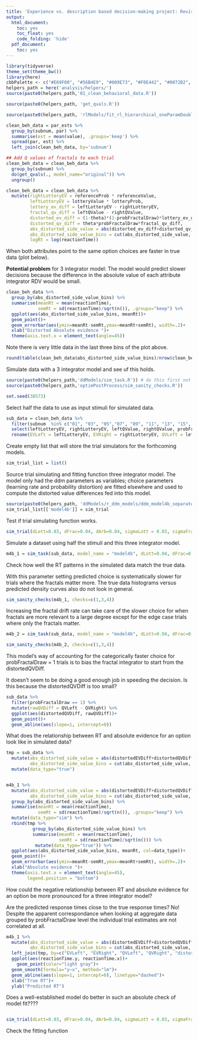 ```yaml
---
title: 'Experience vs. description based decision-making project: Revisiting DD models'
output:
  html_document:
    toc: yes
    toc_float: yes
    code_folding: 'hide'
  pdf_document:
    toc: yes
---
```



```r
library(tidyverse)
theme_set(theme_bw())
library(here)
cbbPalette <- c("#E69F00", "#56B4E9", "#009E73", "#F0E442", "#0072B2", "#D55E00", "#CC79A7")
helpers_path = here('analysis/helpers/')
source(paste0(helpers_path,'01_clean_behavioral_data.R'))
```

```r
source(paste0(helpers_path, 'get_qvals.R'))

source(paste0(helpers_path, 'rlModels/fit_rl_hierarchical_oneParamDoubleSymmLinearProbDistortion_rpeBoth.R'))

clean_beh_data = par_ests %>%
  group_by(subnum, par) %>%
  summarise(est = mean(value), .groups='keep') %>%
  spread(par, est) %>%
  left_join(clean_beh_data, by='subnum')

## Add Q values of fractals to each trial
clean_beh_data = clean_beh_data %>%
  group_by(subnum) %>%
  do(get_qvals(., model_name="original")) %>%
  ungroup()

clean_beh_data = clean_beh_data %>%
  mutate(rightLotteryEV = referenceProb * referenceValue,
         leftLotteryEV = lotteryValue * lotteryProb,
         lottery_ev_diff = leftLotteryEV - rightLotteryEV,
         fractal_qv_diff = leftQValue - rightQValue,
         distorted_ev_diff = (1-theta)*(1-probFractalDraw)*lottery_ev_diff,
         distorted_qv_diff = theta*probFractalDraw*fractal_qv_diff,
         abs_distorted_side_value = abs(distorted_ev_diff+distorted_qv_diff),
         abs_distorted_side_value_bins = cut(abs_distorted_side_value, breaks=seq(-1e-10,.38,.03)),
         logRt = log(reactionTime))
```

When both attributes point to the same option choices are faster in true data (plot below).

**Potential problem** for 3 integrator model: The model would predict slower decisions because the difference in the absolute value of each attribute integrator RDV would be small.

```r
clean_beh_data %>%
  group_by(abs_distorted_side_value_bins) %>%
  summarise(meanRt = mean(reactionTime),
            semRt = sd(reactionTime)/sqrt(n()), .groups="keep") %>%
  ggplot(aes(abs_distorted_side_value_bins, meanRt))+
  geom_point()+
  geom_errorbar(aes(ymin=meanRt-semRt,ymax=meanRt+semRt), width=.2)+
  xlab("Distorted Absolute evidence ")+
  theme(axis.text.x = element_text(angle=45)) 
```
Note there is very little data in the last three bins of the plot above.

```r
round(table(clean_beh_data$abs_distorted_side_value_bins)/nrow(clean_beh_data), 3)
```

Simulate data with a 3 integrator model and see uf this holds.

```r
source(paste0(helpers_path,'ddModels/sim_task.R')) # do this first not to mess with cluster setup?
source(paste0(helpers_path,'optimPostProcess/sim_sanity_checks.R'))

set.seed(38573)
```

Select half the data to use as input stimuli for simulated data.

```r
sub_data = clean_beh_data %>%
  filter(subnum  %in% c("01", "03", "05","07", "09", "11", "13", "15", "17", "19")) %>%
  select(leftLotteryEV, rightLotteryEV, leftQValue, rightQValue, probFractalDraw, reactionTime, choiceLeft, subnum, distorted_ev_diff, distorted_qv_diff) %>%
  rename(EVLeft = leftLotteryEV, EVRight = rightLotteryEV, QVLeft = leftQValue, QVRight = rightQValue, distortedEVDiff = distorted_ev_diff, distortedQVDiff = distorted_qv_diff)
```

Create empty list that will store the trial simulators for the forthcoming models.

```r
sim_trial_list = list()
```

Source trial simulating and fitting function three integrator model. The model only had the ddm parameters as variables; choice parameters (learning rate and probability distortion) are fitted elsewhere and used to compute the distorted value differences fed into this model.

```r
source(paste0(helpers_path, 'ddModels/r_ddm_models/ddm_model4b_separatedProbDistortion.R'))
sim_trial_list[['model4b']] = sim_trial
```

Test if trial simulating function works.

```r
sim_trial(dLott=0.03, dFrac=0.04, dArb=0.04, sigmaLott = 0.03, sigmaFrac = 0.03, sigmaArb = 0.01, distortedEVDiff = sub_data$distortedEVDiff[100], distortedQVDiff = sub_data$distortedQVDiff[100], probFractalDraw = sub_data$probFractalDraw[100], barrierDecay = 0, EVLeft = sub_data$EVLeft[100], EVRight = sub_data$EVRight[100], QVLeft = sub_data$QVLeft[100], QVRight = sub_data$QVRight[100])
```
Simulate a dataset using half the stimuli and this three integrator model.

```r
m4b_1 = sim_task(sub_data, model_name = "model4b", dLott=0.04, dFrac=0.03, dArb=0.06, sigmaLott = 0.03, sigmaFrac = 0.03, sigmaArb = 0.01)
```

Check how well the RT patterns in the simulated data match the true data.

With this parameter setting predicted choice is systematically slower for trials where the fractals matter more. The true data histograms versus predicted density curves also do not look in general.

```r
sim_sanity_checks(m4b_1, checks=c(1,3,4))
```

Increasing the fractal drift rate can take care of the slower choice for when fractals are more relevant to a large degree except for the edge case trials where only the fractals matter.

```r
m4b_2 = sim_task(sub_data, model_name = "model4b", dLott=0.04, dFrac=0.06, dArb=0.06, sigmaLott = 0.03, sigmaFrac = 0.03, sigmaArb = 0.01)
```

```r
sim_sanity_checks(m4b_2, checks=c(1,3,4))
```
This model's way of accounting for the categorically faster choice for probFractalDraw = 1 trials is to bias the fractal integrator to start from the distortedQVDiff.

It doesn't seem to be doing a good enough job in speeding the decision. Is this because the distortedQVDiff is too small?

```r
sub_data %>%
  filter(probFractalDraw == 1) %>%
  mutate(rawQVDiff = QVLeft - QVRight) %>%
  ggplot(aes(distortedQVDiff, rawQVDiff))+
  geom_point()+
  geom_abline(aes(slope=1, intercept=0))
```

What does the relationship between RT and absolute evidence for an option look like in simulated data?

```r
tmp = sub_data %>%
  mutate(abs_distorted_side_value = abs(distortedEVDiff+distortedQVDiff),
         abs_distorted_side_value_bins = cut(abs_distorted_side_value, breaks=seq(-1e-10,.38,.03))) %>%
  mutate(data_type="true")


m4b_1 %>%
  mutate(abs_distorted_side_value = abs(distortedEVDiff+distortedQVDiff),
         abs_distorted_side_value_bins = cut(abs_distorted_side_value, breaks=seq(-1e-10,.38,.03))) %>%
  group_by(abs_distorted_side_value_bins) %>%
  summarise(meanRt = mean(reactionTime),
            semRt = sd(reactionTime)/sqrt(n()), .groups="keep") %>%
  mutate(data_type="sim") %>%
  rbind(tmp %>% 
          group_by(abs_distorted_side_value_bins) %>%
          summarise(meanRt = mean(reactionTime),
                    semRt = sd(reactionTime)/sqrt(n())) %>%
           mutate(data_type="true")) %>%
  ggplot(aes(abs_distorted_side_value_bins, meanRt, col=data_type))+
  geom_point()+
  geom_errorbar(aes(ymin=meanRt-semRt,ymax=meanRt+semRt), width=.2)+
  xlab("Absolute evidence ")+
  theme(axis.text.x = element_text(angle=45),
        legend.position = "bottom")
```

How could the negative relationship between RT and absolute evidence for an option be more pronounced for a three integrator model?

Are the predicted response times close to the true response times? No! Despite the apparent correspondance when looking at aggregate data grouped by probFractalDraw level the individual trial estimates are not correlated at all.

```r
m4b_1 %>%
  mutate(abs_distorted_side_value = abs(distortedEVDiff+distortedQVDiff),
         abs_distorted_side_value_bins = cut(abs_distorted_side_value, breaks=seq(-1e-10,.38,.03))) %>%
  left_join(tmp, by=c("EVLeft", "EVRight", "QVLeft", "QVRight", "distortedEVDiff", "distortedQVDiff", "probFractalDraw")) %>%
  ggplot(aes(reactionTime.y, reactionTime.x))+
    geom_point(color="light gray")+
  geom_smooth(formula="y~x", method="lm")+
  geom_abline(aes(slope=1, intercept=0), linetype="dashed")+
  xlab("True RT")+
  ylab("Predicted RT")
```

Does a well-established model do better in such an absolute check of model fit????

```r

```


```r
sim_trial(dLott=0.03, dFrac=0.04, dArb=0.04, sigmaLott = 0.03, sigmaFrac = 0.03, sigmaArb = 0.01, distortedEVDiff = sub_data$distortedEVDiff[100], distortedQVDiff = sub_data$distortedQVDiff[100], probFractalDraw = sub_data$probFractalDraw[100], barrierDecay = 0, EVLeft = sub_data$EVLeft[100], EVRight = sub_data$EVRight[100], QVLeft = sub_data$QVLeft[100], QVRight = sub_data$QVRight[100])
```

Check the fitting function

```r

```
